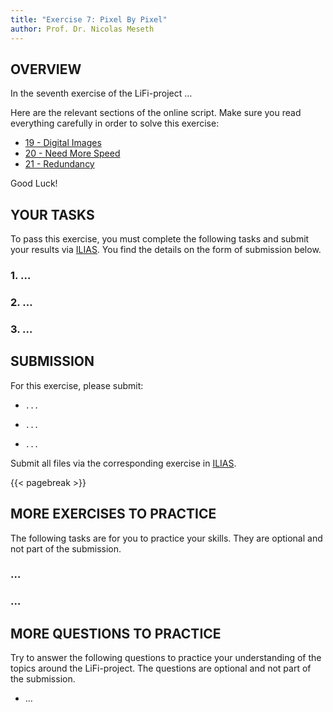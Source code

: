 ```yaml
---
title: "Exercise 7: Pixel By Pixel"
author: Prof. Dr. Nicolas Meseth
---
```


## OVERVIEW

In the seventh exercise of the LiFi-project ...

Here are the relevant sections of the online script. Make sure you read everything carefully in order to solve this exercise:

-   [19 - Digital Images](https://lifi.datalit.de/lifi-project/digital-images)
-   [20 - Need More Speed](https://lifi.datalit.de/lifi-project/need-more-speed)
-   [21 - Redundancy](https://lifi.datalit.de/lifi-project/redundancy)

Good Luck!

## YOUR TASKS

To pass this exercise, you must complete the following tasks and submit your results via [ILIAS](https://lms.hs-osnabrueck.de). You find the details on the form of submission below.

### 1. ...

### 2. ...

### 3. ...

## SUBMISSION

For this exercise, please submit:

-   `...`

-   `...`

-   `...`

Submit all files via the corresponding exercise in [ILIAS](https://lms.hs-osnabrueck.de).

{{< pagebreak >}}

## MORE EXERCISES TO PRACTICE

The following tasks are for you to practice your skills. They are optional and not part of the submission.

### ...

### ...

## MORE QUESTIONS TO PRACTICE

Try to answer the following questions to practice your understanding of the topics around the LiFi-project. The questions are optional and not part of the submission.

-   ...

